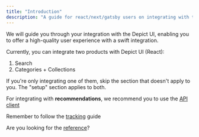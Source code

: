 ```yaml
---
title: "Introduction"
description: "A guide for react/next/gatsby users on integrating with the Depict UI"
---
```


We will guide you through your integration with the Depict UI, enabling you to offer a high-quality user experience with a swift integration.

Currently, you can integrate two products with Depict UI (React):

1. Search
2. Categories + Collections

If you're only integrating one of them, skip the section that doesn't apply to you. The "setup" section applies to both.

For integrating with <b>recommendations</b>, we recommend you to use the [API client](/api-guide/recommendations/api-client/installing)

<Tip>Remember to follow the [tracking](/react-ui-guide/tracking) guide</Tip>

<Info>Are you looking for the [reference](/reference/search-sdk/search-react-sdk)?</Info>